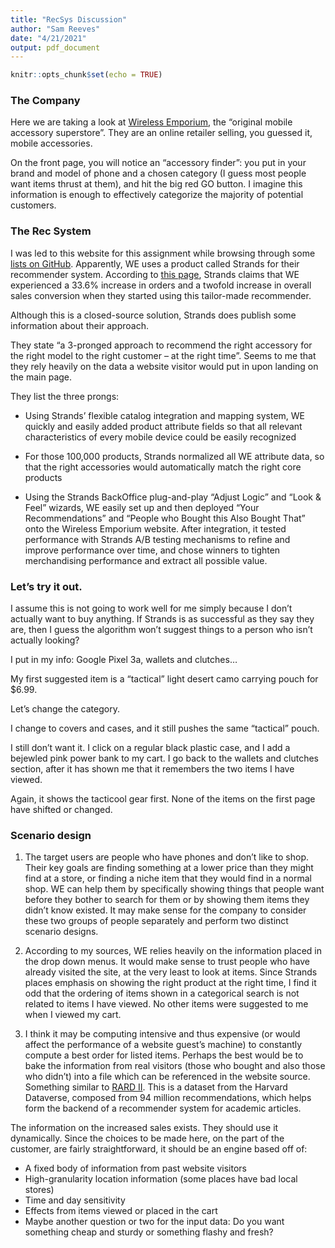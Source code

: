 ```yaml
---
title: "RecSys Discussion"
author: "Sam Reeves"
date: "4/21/2021"
output: pdf_document
---
```


```r
knitr::opts_chunk$set(echo = TRUE)
```

### The Company

Here we are taking a look at [Wireless Emporium](https://www.wirelessemporium.com/), the "original mobile accessory superstore".  They are an online retailer selling, you guessed it, mobile accessories.

On the front page, you will notice an "accessory finder": you put in your brand and model of phone and a chosen category (I guess most people want items thrust at them), and hit the big red GO button.  I imagine this information is enough to effectively categorize the majority of potential customers.

### The Rec System

I was led to this website for this assignment while browsing through some [lists on GitHub](https://github.com/grahamjenson/list_of_recommender_systems).  Apparently, WE uses a product called Strands for their recommender system.  According to [this page](http://retail.strands.com/customers/case-studies/wireless-emporium-case-study/), Strands claims that WE experienced a 33.6% increase in orders and a twofold increase in overall sales conversion when they started using this tailor-made recommender.

Although this is a closed-source solution, Strands does publish some information about their approach.

They state "a 3-pronged approach to recommend the right accessory for the right model to the right customer -- at the right time".  Seems to me that they rely heavily on the data a website visitor would put in upon landing on the main page.

They list the three prongs:


* Using Strands’ flexible catalog integration and mapping system, WE quickly and easily added product attribute fields so that all relevant characteristics of every mobile device could be easily recognized

* For those 100,000 products, Strands normalized all WE attribute data, so that the right accessories would automatically match the right core products

* Using the Strands BackOffice plug-and-play “Adjust Logic” and “Look & Feel” wizards, WE easily set up and then deployed “Your Recommendations” and “People who Bought this Also Bought That” onto the Wireless Emporium website. After integration, it tested performance with Strands A/B testing mechanisms to refine and improve performance over time, and chose winners to tighten merchandising performance and extract all possible value.

### Let's try it out.

I assume this is not going to work well for me simply because I don't actually want to buy anything.  If Strands is as successful as they say they are, then I guess the algorithm won't suggest things to a person who isn't actually looking?

I put in my info: Google Pixel 3a, wallets and clutches...

My first suggested item is a "tactical" light desert camo carrying pouch for $6.99.

Let's change the category.

I change to covers and cases, and it still pushes the same "tactical" pouch.

I still don't want it.  I click on a regular black plastic case, and I add a bejewled pink power bank to my cart.  I go back to the wallets and clutches section, after it has shown me that it remembers the two items I have viewed.

Again, it shows the tacticool gear first.  None of the items on the first page have shifted or changed.

### Scenario design

1. The target users are people who have phones and don't like to shop.  Their key goals are finding something at a lower price than they might find at a store, or finding a niche item that they would find in a normal shop.  WE can help them by specifically showing things that people want before they bother to search for them or by showing them items they didn't know existed.  It may make sense for the company to consider these two groups of people separately and perform two distinct scenario designs.

2. According to my sources, WE relies heavily on the information placed in the drop down menus.  It would make sense to trust people who have already visited the site, at the very least to look at items.  Since Strands places emphasis on showing the right product at the right time, I find it odd that the ordering of items shown in a categorical search is not related to items I have viewed.  No other items were suggested to me when I viewed my cart.

3. I think it may be computing intensive and thus expensive (or would affect the performance of a website guest's machine) to constantly compute a best order for listed items.  Perhaps the best would be to bake the information from real visitors (those who bought and also those who didn't) into a file which can be referenced in the website source.  Something similar to [RARD II](https://dataverse.harvard.edu/dataset.xhtml?persistentId=doi:10.7910/DVN/AT4MNE).  This is a dataset from the Harvard Dataverse, composed from 94 million recommendations, which helps form the backend of a recommender system for academic articles.

The information on the increased sales exists.  They should use it dynamically.  Since the choices to be made here, on the part of the customer, are fairly straightforward, it should be an engine based off of:

* A fixed body of information from past website visitors
* High-granularity location information (some places have bad local stores)
* Time and day sensitivity
* Effects from items viewed or placed in the cart
* Maybe another question or two for the input data: Do you want something cheap and sturdy or something flashy and fresh?


